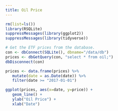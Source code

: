 ```yaml
---
title: Oil Price
---
```


```r
rm(list=ls())
library(RSQLite)
suppressMessages(library(ggplot2))
suppressMessages(library(tidyverse))

# Get the ETF prices from the database.
con <- dbConnect(SQLite(), dbname="/data/db")
prices <- dbGetQuery(con, "select * from oil;")
dbDisconnect(con)

prices <- data.frame(prices) %>%
   mutate(date = as.Date(date)) %>%
   filter(date >= "2017-01-01")

```
```r
ggplot(prices, aes(x=date, y=price)) +
   geom_line() +
   ylab("Oil Price") +
   xlab("Date")
```
